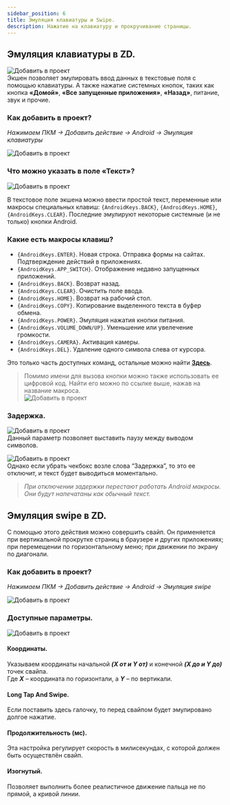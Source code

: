 ```yaml
---
sidebar_position: 6
title: Эмуляция клавиатуры и Swipe. 
description: Нажатие на клавиатуру и прокручивание страницы.
---
```


## Эмуляция клавиатуры в ZD.  
![Добавить в проект](./assets/Keyboard_and_Swipe/Keyboard_and_Swipe_pic1.png)  
Экшен позволяет эмулировать ввод данных в текстовые поля с помощью клавиатуры. А также нажатие системных кнопок, таких как кнопка **«Домой»**, **«Все запущенные приложения»**, **«Назад»**,  питание, звук и прочие.  
### Как добавить в проект?  
*Нажимаем ПКМ → Добавить действие → Android → Эмуляция клавиатуры*  

![Добавить в проект](./assets/Keyboard_and_Swipe/Keyboard_and_Swipe_pic2.png)

### Что можно указать в поле «Текст»?  
![Добавить в проект](./assets/Keyboard_and_Swipe/Keyboard_and_Swipe_pic3.png) 

В текстовое поле экшена можно ввести простой текст, переменные или макросы специальных клавиш: `{AndroidKeys.BACK}`, `{AndroidKeys.HOME}`, `{AndroidKeys.CLEAR}`. Последние эмулируют некоторые системные (и не только) кнопки Android.   

### Какие есть макросы клавиш?  
- `{AndroidKeys.ENTER}`. Новая строка. Отправка формы на сайтах. Подтверждение действий в приложениях.    
- `{AndroidKeys.APP_SWITCH}`. Отображение недавно запущенных приложений.  
- `{AndroidKeys.BACK}`. Возврат назад.  
- `{AndroidKeys.CLEAR}`. Очистить поле ввода.  
- `{AndroidKeys.HOME}`. Возврат на рабочий стол.  
- `{AndroidKeys.COPY}`. Копирование выделенного текста в буфер обмена.  
- `{AndroidKeys.POWER}`. Эмуляция нажатия кнопки питания.  
- `{AndroidKeys.VOLUME_DOWN/UP}`. Уменьшение или увелечение громкости.  
- `{AndroidKeys.CAMERA}`. Активация камеры.  
- `{AndroidKeys.DEL}`. Удаление одного символа слева от курсора.  

Это только часть доступных команд, остальные можно найти [**Здесь**](https://developer.android.com/reference/android/view/KeyEvent).  

> Помимо имени для вызова кнопки можно также использовать ее цифровой код. Найти его можно по ссылке выше, нажав на название макроса.  
![Добавить в проект](./assets/Keyboard_and_Swipe/Keyboard_and_Swipe_pic4.png) 
### Задержка.  
![Добавить в проект](./assets/Keyboard_and_Swipe/Keyboard_and_Swipe_pic5.png)  
Данный параметр позволяет выставить паузу между выводом символов.  

![Добавить в проект](./assets/Keyboard_and_Swipe/Keyboard_and_Swipe_pic6.png)  
Однако если убрать чекбокс возле слова “Задержка”, то это ее отключит, и текст будет выводиться моментально.  
> *При отключении задержки перестают работать Android макросы. Они будут напечатаны как обычный текст.*  
## Эмуляция swipe в ZD.   
С помощью этого действия можно совершить свайп. Он применяется при вертикальной прокрутке страниц в браузере и других приложениях; при перемещении по горизонтальному меню; при движении по экрану по диагонали.   
### Как добавить в проект?  
*Нажимаем ПКМ → Добавить действие → Android → Эмуляция swipe*  

![Добавить в проект](./assets/Keyboard_and_Swipe/Keyboard_and_Swipe_pic8.png) 

### Доступные параметры.  
![Добавить в проект](./assets/Keyboard_and_Swipe/Keyboard_and_Swipe_pic7.png) 
#### Координаты.  
Указываем координаты начальной ***(X от и Y от)*** и конечной ***(X до и Y до)*** точек свайпа.  
Где ***X*** – координата по горизонтали, а ***Y*** – по вертикали.  
#### Long Tap And Swipe.  
Если поставить здесь галочку, то перед свайпом будет эмулировано долгое нажатие.  
#### Продолжительность (мс).  
Эта настройка регулирует скорость в милисекундах, с которой должен быть осуществлён свайп.  
#### Изогнутый.  
Позволяет выполнить более реалистичное движение пальца не по прямой, а кривой линии.






